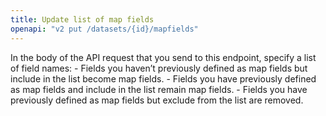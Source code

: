```yaml
---
title: Update list of map fields
openapi: "v2 put /datasets/{id}/mapfields"
---
```


<Note>
In the body of the API request that you send to this endpoint, specify a list of field names:
- Fields you haven’t previously defined as map fields but include in the list become map fields.
- Fields you have previously defined as map fields and include in the list remain map fields.
- Fields you have previously defined as map fields but exclude from the list are removed.
</Note>
